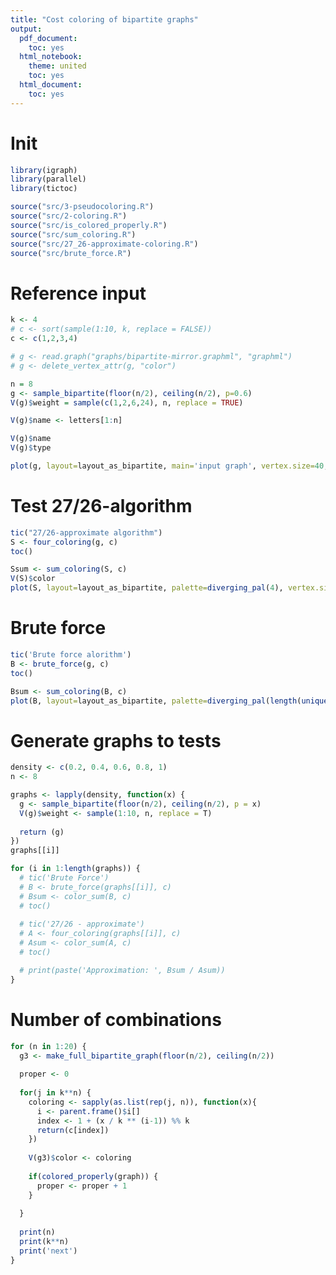 ```yaml
---
title: "Cost coloring of bipartite graphs"
output:
  pdf_document:
    toc: yes
  html_notebook:
    theme: united
    toc: yes
  html_document:
    toc: yes
---
```


# Init
```r
library(igraph)
library(parallel)
library(tictoc)

source("src/3-pseudocoloring.R")
source("src/2-coloring.R")
source("src/is_colored_properly.R")
source("src/sum_coloring.R")
source("src/27_26-approximate-coloring.R")
source("src/brute_force.R")
```
# Reference input
```r
k <- 4
# c <- sort(sample(1:10, k, replace = FALSE))
c <- c(1,2,3,4)

# g <- read.graph("graphs/bipartite-mirror.graphml", "graphml")
# g <- delete_vertex_attr(g, "color")

n = 8
g <- sample_bipartite(floor(n/2), ceiling(n/2), p=0.6)
V(g)$weight = sample(c(1,2,6,24), n, replace = TRUE)

V(g)$name <- letters[1:n]

V(g)$name
V(g)$type

plot(g, layout=layout_as_bipartite, main='input graph', vertex.size=40, vertex.label.cex=1, vertex.label = paste(V(g)$name, '/', V(g)$weight))
```
# Test 27/26-algorithm
```r
tic("27/26-approximate algorithm")
S <- four_coloring(g, c)
toc()

Ssum <- sum_coloring(S, c)
V(S)$color
plot(S, layout=layout_as_bipartite, palette=diverging_pal(4), vertex.size=40, vertex.label.cex=1, main=paste('27/26-approximate - cost: ', Ssum), vertex.label = paste(V(S)$name, '/', V(S)$weight, '/', V(S)$color, sep=''))
```
# Brute force
```r
tic('Brute force alorithm')
B <- brute_force(g, c)
toc()

Bsum <- sum_coloring(B, c)
plot(B, layout=layout_as_bipartite, palette=diverging_pal(length(unique(V(B)$color))), vertex.size=40, vertex.label.cex=1, main=paste('Brute Force - sum:', Bsum), vertex.label = paste(V(B)$name, '/', V(B)$weight, '/', V(B)$color, sep=''))
```
# Generate graphs to tests
```r
density <- c(0.2, 0.4, 0.6, 0.8, 1)
n <- 8

graphs <- lapply(density, function(x) {
  g <- sample_bipartite(floor(n/2), ceiling(n/2), p = x)
  V(g)$weight <- sample(1:10, n, replace = T)
  
  return (g)
})
graphs[[i]]

for (i in 1:length(graphs)) {
  # tic('Brute Force')
  # B <- brute_force(graphs[[i]], c)
  # Bsum <- color_sum(B, c)
  # toc()
  
  # tic('27/26 - approximate')
  # A <- four_coloring(graphs[[i]], c)
  # Asum <- color_sum(A, c)
  # toc()

  # print(paste('Approximation: ', Bsum / Asum))
}

```
# Number of combinations
```r
for (n in 1:20) {
  g3 <- make_full_bipartite_graph(floor(n/2), ceiling(n/2))
  
  proper <- 0
    
  for(j in k**n) {
    coloring <- sapply(as.list(rep(j, n)), function(x){
      i <- parent.frame()$i[]
      index <- 1 + (x / k ** (i-1)) %% k
      return(c[index])
    })
    
    V(g3)$color <- coloring
    
    if(colored_properly(graph)) {
      proper <- proper + 1
    }
    
  }
  
  print(n)
  print(k**n)
  print('next')
}
```
